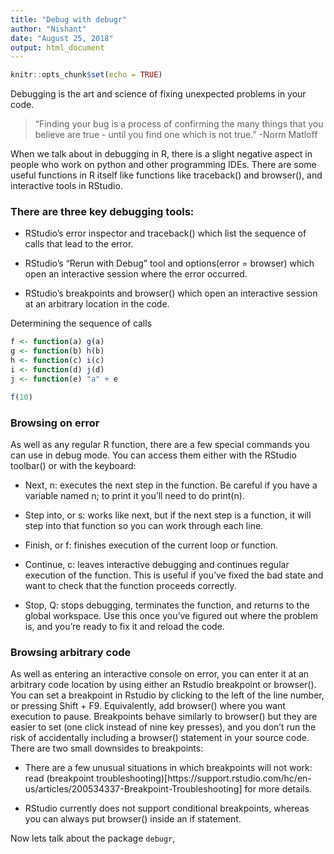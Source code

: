 ```yaml
---
title: "Debug with debugr"
author: "Nishant"
date: "August 25, 2018"
output: html_document
---
```


```r
knitr::opts_chunk$set(echo = TRUE)
```


Debugging is the art and science of fixing unexpected problems in your code. 

> "Finding your bug is a process of confirming the many things that you believe are true - until you find one which is not true."
> -Norm Matloff

When we talk about in debugging in R, there is a slight negative aspect in people who work on python and other programming IDEs. There are some useful functions in R itself like functions like traceback() and browser(), and interactive tools in RStudio.

### There are three key debugging tools:

* RStudio's error inspector and traceback() which list the sequence of calls that lead to the error.

* RStudio's "Rerun with Debug" tool and options(error = browser) which open an interactive session where the error occurred.

* RStudio's breakpoints and browser() which open an interactive session at an arbitrary location in the code.


Determining the sequence of calls

```r

f <- function(a) g(a)
g <- function(b) h(b)
h <- function(c) i(c)
i <- function(d) j(d)
j <- function(e) "a" + e

f(10)

```


### Browsing on error

As well as any regular R function, there are a few special commands you can use in debug mode. You can access them either with the RStudio toolbar() or with the keyboard:

* Next, n: executes the next step in the function. Be careful if you have a variable named n; to print it you'll need to do print(n).

* Step into,  or s: works like next, but if the next step is a function, it will step into that function so you can work through each line.

* Finish,  or f: finishes execution of the current loop or function.

* Continue, c: leaves interactive debugging and continues regular execution of the function. This is useful if you've fixed the bad state and want to check that the function proceeds correctly.

* Stop, Q: stops debugging, terminates the function, and returns to the global workspace. Use this once you've figured out where the problem is, and you're ready to fix it and reload the code.


### Browsing arbitrary code

As well as entering an interactive console on error, you can enter it at an arbitrary code location by using either an Rstudio breakpoint or browser(). You can set a breakpoint in Rstudio by clicking to the left of the line number, or pressing Shift + F9. Equivalently, add browser() where you want execution to pause. Breakpoints behave similarly to browser() but they are easier to set (one click instead of nine key presses), and you don't run the risk of accidentally including a browser() statement in your source code. There are two small downsides to breakpoints:

* There are a few unusual situations in which breakpoints will not work: read (breakpoint troubleshooting)[https://support.rstudio.com/hc/en-us/articles/200534337-Breakpoint-Troubleshooting] for more details.

* RStudio currently does not support conditional breakpoints, whereas you can always put browser() inside an if statement.


Now lets talk about the package `debugr`, 


